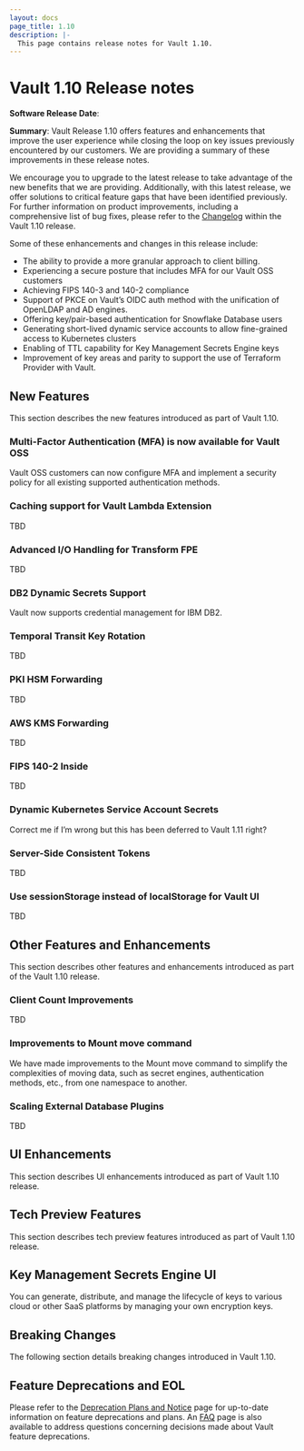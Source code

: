```yaml
---
layout: docs
page_title: 1.10
description: |-
  This page contains release notes for Vault 1.10.
---
```


# Vault 1.10 Release notes

**Software Release Date**:

**Summary**: Vault Release 1.10 offers features and enhancements that improve the user experience while closing the loop on key issues previously encountered by our customers. We are providing a summary of these improvements in these release notes.

We encourage you to upgrade to the latest release to take advantage of the new benefits that we are providing. Additionally, with this latest release, we offer solutions to critical feature gaps that have been identified previously. For further information on product improvements, including a comprehensive list of bug fixes, please refer to the [Changelog](https://github.com/hashicorp/vault/blob/main/CHANGELOG.md) within the Vault 1.10 release.

Some of these enhancements and changes in this release include:

- The ability to provide a more granular approach to client billing.
- Experiencing a secure posture that includes MFA for our Vault OSS customers
- Achieving FIPS 140-3 and 140-2 compliance
- Support of PKCE on Vault’s OIDC auth method with the unification of OpenLDAP and AD engines.
- Offering key/pair-based authentication for Snowflake Database users
- Generating short-lived dynamic service accounts to allow fine-grained access to Kubernetes clusters
- Enabling of TTL capability for Key Management Secrets Engine keys
- Improvement of key areas and parity to support the use of Terraform Provider with Vault.

## New Features

This section describes the new features introduced as part of Vault 1.10.

### Multi-Factor Authentication (MFA) is now available for Vault OSS

Vault OSS customers can now configure MFA and implement a security policy for all existing supported authentication methods.

### Caching support for Vault Lambda Extension

TBD

### Advanced I/O Handling for Transform FPE

TBD

### DB2 Dynamic Secrets Support

Vault now supports credential management for IBM DB2.

### Temporal Transit Key Rotation

TBD

### PKI HSM Forwarding

TBD

### AWS KMS Forwarding

TBD

### FIPS 140-2 Inside

TBD

### Dynamic Kubernetes Service Account Secrets

Correct me if I’m wrong but this has been deferred to Vault 1.11 right?

### Server-Side Consistent Tokens

TBD

### Use sessionStorage instead of localStorage for Vault UI

TBD

## Other Features and Enhancements

This section describes other features and enhancements introduced as part of the Vault 1.10 release.

### Client Count Improvements

TBD

### Improvements to Mount move command

We have made improvements to the Mount move command to simplify the complexities of moving data, such as secret engines, authentication methods, etc., from one namespace to another.

### Scaling External Database Plugins

TBD

## UI Enhancements

This section describes UI enhancements introduced as part of Vault 1.10 release.

## Tech Preview Features

This section describes tech preview features introduced as part of Vault 1.10 release.

## Key Management Secrets Engine UI

You can generate, distribute, and manage the lifecycle of keys to various cloud or other SaaS platforms by managing your own encryption keys.

## Breaking Changes

The following section details breaking changes introduced in Vault 1.10.

## Feature Deprecations and EOL

Please refer to the [Deprecation Plans and Notice](/docs/deprecation) page for up-to-date information on feature deprecations and plans. An [FAQ](https://www.vaultproject.io/docs/deprecation/faq) page is also available to address questions concerning decisions made about Vault feature deprecations.

